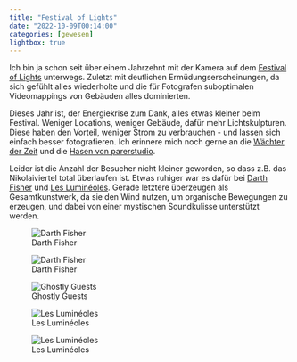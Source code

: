 ```yaml
---
title: "Festival of Lights"
date: "2022-10-09T00:14:00"
categories: [gewesen]
lightbox: true
---
```


Ich bin ja schon seit über einem Jahrzehnt mit der Kamera auf dem  [Festival of Lights](/2012/10/23/festival-of-lights/) unterwegs. Zuletzt mit deutlichen Ermüdungserscheinungen, da sich gefühlt alles wiederholte und die für Fotografen suboptimalen Videomappings von Gebäuden alles dominierten.

Dieses Jahr ist, der Energiekrise zum Dank, alles etwas kleiner beim Festival. Weniger Locations, weniger Gebäude, dafür mehr Lichtskulpturen. Diese haben den Vorteil, weniger Strom zu verbrauchen - und lassen sich einfach besser fotografieren. Ich erinnere mich noch gerne an die [Wächter der Zeit](https://guardian-of-time.com/de/) und die [Hasen von parerstudio](https://parerstudio.com/).

Leider ist die Anzahl der Besucher nicht kleiner geworden, so dass z.B. das Nikolaiviertel total überlaufen ist. Etwas ruhiger war es dafür bei [Darth Fisher](http://2022.festival-of-lights.de/2022/09/21/darth-fisher/) und [Les Luminéoles](http://2022.festival-of-lights.de/2022/09/21/les-lumineoles/). Gerade letztere überzeugen als Gesamtkunstwerk, da sie den Wind nutzen, um organische Bewegungen zu erzeugen, und dabei von einer mystischen Soundkulisse unterstützt werden.

::: {layout-ncol=5}
![Darth Fisher](DSC04086.jpg){group="lights"}

![Darth Fisher](DSC04088.jpg){group="lights"}

![Ghostly Guests](PXL_20221008_181244045.jpg){group="lights"}

![Les Luminéoles](PXL_20221008_185323512.jpg){group="lights"}

![Les Luminéoles](PXL_20221008_185512902.jpg){group="lights"}
:::